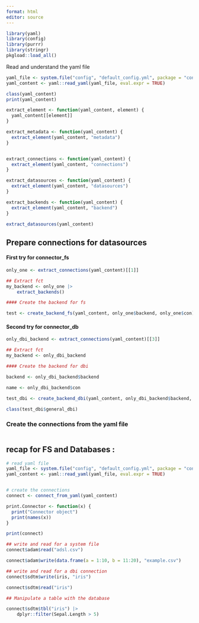 ```yaml
---
format: html
editor: source
---
```



```r
library(yaml)
library(config)
library(purrr)
library(stringr)
pkgload::load_all()
```


Read and understand the yaml file

```r
yaml_file <- system.file("config", "default_config.yml", package = "connector")
yaml_content <- yaml::read_yaml(yaml_file, eval.expr = TRUE)

class(yaml_content)
print(yaml_content)

extract_element <- function(yaml_content, element) {
  yaml_content[[element]]
}

extract_metadata <- function(yaml_content) {
  extract_element(yaml_content, "metadata")
}


extract_connections <- function(yaml_content) {
  extract_element(yaml_content, "connections")
}

extract_datasources <- function(yaml_content) {
  extract_element(yaml_content, "datasources")
}

extract_backends <- function(yaml_content) {
  extract_element(yaml_content, "backend")
}

extract_datasources(yaml_content)
```

## Prepare connections for datasources


#### First try for connector_fs

```r
only_one <- extract_connections(yaml_content)[[1]]

## Extract fct
my_backend <- only_one |> 
    extract_backends()

#### Create the backend for fs

test <- create_backend_fs(yaml_content, only_one$backend, only_one$con)
```

#### Second try for connector_db


```r
only_dbi_backend <- extract_connections(yaml_content)[[3]]

## Extract fct
my_backend <- only_dbi_backend

#### Create the backend for dbi

backend <- only_dbi_backend$backend

name <- only_dbi_backend$con

test_dbi <- create_backend_dbi(yaml_content, only_dbi_backend$backend, only_dbi_backend$con)

class(test_dbi$general_dbi)
```


### Create the connections from the yaml file


```r
```



## recap for FS and Databases :

```r
# read yaml file
yaml_file <- system.file("config", "default_config.yml", package = "connector")
yaml_content <- yaml::read_yaml(yaml_file, eval.expr = TRUE)


# create the connections
connect <- connect_from_yaml(yaml_content)

print.Connector <- function(x) {
  print("Connector object")
  print(names(x))
}

print(connect)

## write and read for a system file
connect$adam$read("adsl.csv")

connect$adam$write(data.frame(a = 1:10, b = 11:20), "example.csv")

## write and read for a dbi connection
connect$sdtm$write(iris, "iris")

connect$sdtm$read("iris")

## Manipulate a table with the database

connect$sdtm$tbl("iris") |>  
    dplyr::filter(Sepal.Length > 5)


```

